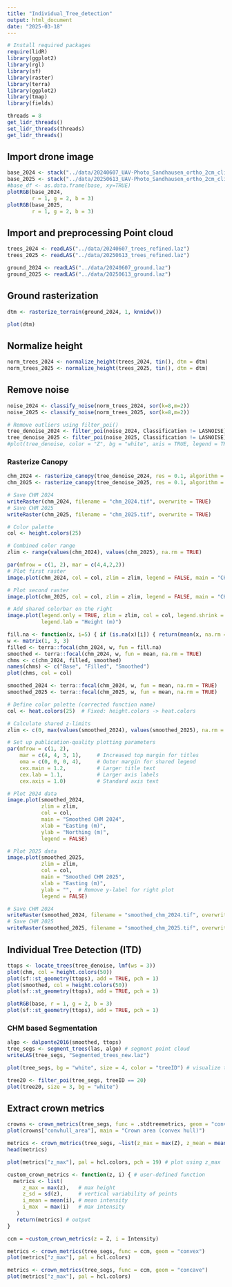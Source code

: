 ```yaml
---
title: "Individual_Tree_detection"
output: html_document
date: "2025-03-18"
---
```


```r
# Install required packages
require(lidR)
library(ggplot2)
library(rgl)
library(sf)
library(raster)
library(terra)
library(ggplot2)
library(tmap)
library(fields)
```

```r
threads = 8
get_lidr_threads()
set_lidr_threads(threads)
get_lidr_threads()
```

## Import drone image
```r
base_2024 <- stack("../data/20240607_UAV-Photo_Sandhausen_ortho_2cm_clipped.tif")
base_2025 <- stack("../data/20250613_UAV-Photo_Sandhausen_ortho_2cm_clipped.tif")
#base_df <- as.data.frame(base, xy=TRUE)
plotRGB(base_2024,
        r = 1, g = 2, b = 3)
plotRGB(base_2025,
        r = 1, g = 2, b = 3)
```

## Import and preprocessing Point cloud

```r
trees_2024 <- readLAS("../data/20240607_trees_refined.laz")
trees_2025 <- readLAS("../data/20250613_trees_refined.laz")
```


```r
ground_2024 <- readLAS("../data/20240607_ground.laz")
ground_2025 <- readLAS("../data/20250613_ground.laz")
```

## Ground rasterization

```r
dtm <- rasterize_terrain(ground_2024, 1, knnidw())
```

```r
plot(dtm)
```

## Normalize height

```r
norm_trees_2024 <- normalize_height(trees_2024, tin(), dtm = dtm)
norm_trees_2025 <- normalize_height(trees_2025, tin(), dtm = dtm)
```

## Remove noise

```r
noise_2024 <- classify_noise(norm_trees_2024, sor(k=8,m=2))
noise_2025 <- classify_noise(norm_trees_2025, sor(k=8,m=2))

# Remove outliers using filter_poi()
tree_denoise_2024 <- filter_poi(noise_2024, Classification != LASNOISE)
tree_denoise_2025 <- filter_poi(noise_2025, Classification != LASNOISE)
#plot(tree_denoise, color = "Z", bg = "white", axis = TRUE, legend = TRUE)
```


### Rasterize Canopy
```r
chm_2024 <- rasterize_canopy(tree_denoise_2024, res = 0.1, algorithm = p2r(subcircle = 1), pkg = "terra")
chm_2025 <- rasterize_canopy(tree_denoise_2025, res = 0.1, algorithm = p2r(subcircle = 1), pkg = "terra")
```
```r
# Save CHM 2024
writeRaster(chm_2024, filename = "chm_2024.tif", overwrite = TRUE)
# Save CHM 2025
writeRaster(chm_2025, filename = "chm_2025.tif", overwrite = TRUE)
```


```r
# Color palette
col <- height.colors(25)

# Combined color range
zlim <- range(values(chm_2024), values(chm_2025), na.rm = TRUE)

par(mfrow = c(1, 2), mar = c(4,4,2,2))
# Plot first raster
image.plot(chm_2024, col = col, zlim = zlim, legend = FALSE, main = "CHM 2024")

# Plot second raster
image.plot(chm_2025, col = col, zlim = zlim, legend = FALSE, main = "CHM 2025")

# Add shared colorbar on the right
image.plot(legend.only = TRUE, zlim = zlim, col = col, legend.shrink = 0.9,
           legend.lab = "Height (m)")

```

```r
fill.na <- function(x, i=5) { if (is.na(x)[i]) { return(mean(x, na.rm = TRUE)) } else { return(x[i]) }}
w <- matrix(1, 3, 3)
filled <- terra::focal(chm_2024, w, fun = fill.na)
smoothed <- terra::focal(chm_2024, w, fun = mean, na.rm = TRUE)
chms <- c(chm_2024, filled, smoothed)
names(chms) <- c("Base", "Filled", "Smoothed")
plot(chms, col = col)
```
```r
smoothed_2024 <- terra::focal(chm_2024, w, fun = mean, na.rm = TRUE)
smoothed_2025 <- terra::focal(chm_2025, w, fun = mean, na.rm = TRUE)

```

```r

# Define color palette (corrected function name)
col <- heat.colors(25)  # Fixed: height.colors -> heat.colors

# Calculate shared z-limits
zlim <- c(0, max(values(smoothed_2024), values(smoothed_2025), na.rm = TRUE))

# Set up publication-quality plotting parameters
par(mfrow = c(1, 2), 
    mar = c(4, 4, 3, 1),     # Increased top margin for titles
    oma = c(0, 0, 0, 4),     # Outer margin for shared legend
    cex.main = 1.2,          # Larger title text
    cex.lab = 1.1,           # Larger axis labels
    cex.axis = 1.0)          # Standard axis text

# Plot 2024 data
image.plot(smoothed_2024, 
           zlim = zlim, 
           col = col,
           main = "Smoothed CHM 2024",
           xlab = "Easting (m)",
           ylab = "Northing (m)",
           legend = FALSE)  

# Plot 2025 data
image.plot(smoothed_2025, 
           zlim = zlim, 
           col = col,
           main = "Smoothed CHM 2025", 
           xlab = "Easting (m)",
           ylab = "",  # Remove y-label for right plot
           legend = FALSE)   
```


```r
# Save CHM 2024
writeRaster(smoothed_2024, filename = "smoothed_chm_2024.tif", overwrite = TRUE)
# Save CHM 2025
writeRaster(smoothed_2025, filename = "smoothed_chm_2025.tif", overwrite = TRUE)
```

##  Individual Tree Detection (ITD)

```r
ttops <- locate_trees(tree_denoise, lmf(ws = 3))
plot(chm, col = height.colors(50))
plot(sf::st_geometry(ttops), add = TRUE, pch = 1)
plot(smoothed, col = height.colors(50))
plot(sf::st_geometry(ttops), add = TRUE, pch = 1)

```

```r
plotRGB(base, r = 1, g = 2, b = 3)
plot(sf::st_geometry(ttops), add = TRUE, pch = 1)
```


### CHM based Segmentation
```r
algo <- dalponte2016(smoothed, ttops)
tree_segs <- segment_trees(las, algo) # segment point cloud
writeLAS(tree_segs, "Segmented_trees_new.laz")
```


```r
plot(tree_segs, bg = "white", size = 4, color = "treeID") # visualize trees
```


```r
tree20 <- filter_poi(tree_segs, treeID == 20)
plot(tree20, size = 3, bg = "white")
```


## Extract crown metrics


```r
crowns <- crown_metrics(tree_segs, func = .stdtreemetrics, geom = "convex")
plot(crowns["convhull_area"], main = "Crown area (convex hull)")
```

```r
metrics <- crown_metrics(tree_segs, ~list(z_max = max(Z), z_mean = mean(Z))) # calculate tree metrics
head(metrics)

```


```r
plot(metrics["z_max"], pal = hcl.colors, pch = 19) # plot using z_max
```

```r
custom_crown_metrics <- function(z, i) { # user-defined function
  metrics <- list(
     z_max = max(z),   # max height
     z_sd = sd(z),     # vertical variability of points
     i_mean = mean(i), # mean intensity
     i_max  = max(i)   # max intensity
   )
   return(metrics) # output
}

ccm = ~custom_crown_metrics(z = Z, i = Intensity)
```


```r
metrics <- crown_metrics(tree_segs, func = ccm, geom = "convex")
plot(metrics["z_max"], pal = hcl.colors)

```

```r
metrics <- crown_metrics(tree_segs, func = ccm, geom = "concave")
plot(metrics["z_max"], pal = hcl.colors)
```

